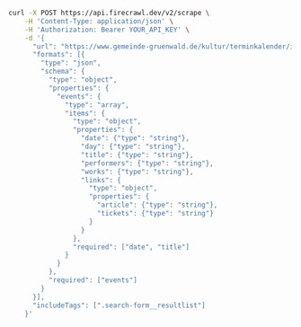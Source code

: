 ```bash cURL
curl -X POST https://api.firecrawl.dev/v2/scrape \
    -H 'Content-Type: application/json' \
    -H 'Authorization: Bearer YOUR_API_KEY' \
    -d '{
      "url": "https://www.gemeinde-gruenwald.de/kultur/terminkalender/index.html",
      "formats": [{
        "type": "json",
        "schema": {
          "type": "object",
          "properties": {
            "events": {
              "type": "array",
              "items": {
                "type": "object",
                "properties": {
                  "date": {"type": "string"},
                  "day": {"type": "string"},
                  "title": {"type": "string"},
                  "performers": {"type": "string"},
                  "works": {"type": "string"},
                  "links": {
                    "type": "object",
                    "properties": {
                      "article": {"type": "string"},
                      "tickets": {"type": "string"}
                    }
                  }
                },
                "required": ["date", "title"]
              }
            }
          },
          "required": ["events"]
        }
      }],
      "includeTags": [".search-form__resultlist"]
    }'
```

